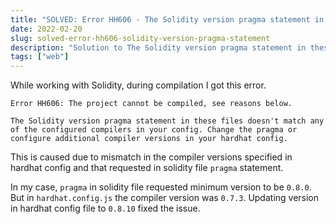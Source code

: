 ```yaml
---
title: "SOLVED: Error HH606 - The Solidity version pragma statement in these files doesn't match any of the configured compilers in your config"
date: 2022-02-20
slug: solved-error-hh606-solidity-version-pragma-statement
description: "Solution to The Solidity version pragma statement in these files doesn't match any of the configured compilers in your config. Change the pragma or configure additional compiler versions in your hardhat config."
tags: ["web"]
---
```


While working with Solidity, during compilation I got this error.

```
Error HH606: The project cannot be compiled, see reasons below.

The Solidity version pragma statement in these files doesn't match any of the configured compilers in your config. Change the pragma or configure additional compiler versions in your hardhat config.
```

This is caused due to mismatch in the compiler versions specified in hardhat config and that requested in solidity file `pragma` statement.

In my case, `pragma` in solidity file requested minimum version to be `0.8.0`. But in `hardhat.config.js` the compiler version was `0.7.3`. Updating version in hardhat config file to `0.8.10` fixed the issue.
